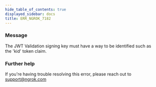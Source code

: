 ```yaml
---
hide_table_of_contents: true
displayed_sidebar: docs
title: ERR_NGROK_7182
---
```


### Message

The JWT Validation signing key must have a way to be identified such as the 'kid' token claim.

### Further help

If you're having trouble resolving this error, please reach out to [support@ngrok.com](mailto:support@ngrok.com?subject=Help%20with%20ERR_NGROK_7182)
